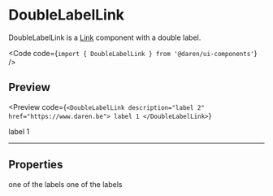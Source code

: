 
# DoubleLabelLink

DoubleLabelLink is a [Link](/link) component with a double label.

<Code code={`import { DoubleLabelLink } from '@daren/ui-components'`} />

## Preview

<Preview
  code={`<DoubleLabelLink description="label 2" href="https://www.daren.be">
  label 1
</DoubleLabelLink>`}
>
  <div className="space-y-2">
    <DoubleLabelLink description="label 2" href="https://www.daren.be">
      label 1
    </DoubleLabelLink>
  </div>
</Preview>

---

## Properties

<Properties>
  <Property name="description" type="string">
    one of the labels
  </Property>
  <Property name="children" type="string">
    one of the labels
  </Property>
</Properties>
